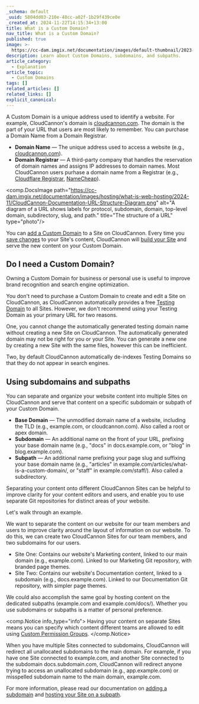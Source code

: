 ```yaml
---
_schema: default
_uuid: 5804dd03-210e-48cc-a02f-1b29f439ce0e
_created_at: 2024-11-22T14:15:34+13:00
title: What is a Custom Domain?
nav_title: What is a Custom Domain?
published: true
image: >-
  https://cc-dam.imgix.net/documentation/images/default-thumbnail/2023-Q4/CloudCannon-Documentation-Thumbnail.png
description: Learn about Custom Domains, subdomains, and subpaths.
article_category:
  - Explanation
article_topic:
  - Custom Domains
tags: []
related_articles: []
related_links: []
explicit_canonical:
---
```

A Custom Domain is a unique address used to identify a website. For example, CloudCannon's domain is [cloudcannon.com](https://cloudcannon.com/). The domain is the part of your URL that users are most likely to remember. You can purchase a Domain Name from a Domain Registrar.

* **Domain Name** — The unique address used to access a website (e.g., [cloudcannon.com](https://cloudcannon.com/)).
* **Domain Registrar** — A third-party company that handles the reservation of domain names and assigns IP addresses to domain names. Most CloudCannon users purhase a domain name from a Registrar (e.g., <a href="https://www.cloudflare.com/en-gb/products/registrar/" target="_blank" rel="noopener">Cloudflare Registrar</a>, <a href="https://www.namecheap.com/" target="_blank" rel="noopener">NameCheap</a>).

<comp.DocsImage path="https://cc-dam.imgix.net/documentation/images/hosting/what-is-web-hosting/2024-11/CloudCannon-Documentation-URL-Structure-Diagram.png" alt="A diagram of a URL shows labels for protocol, subdomain, domain, top-level domain, subdirectory, slug, and path." title="The structure of a URL" type="photo"/>

You can [add a Custom Domain](/documentation/articles/add-a-custom-domain/) to a Site on CloudCannon. Every time you [save changes](/documentation/articles/save-your-changes/) to your Site's content, CloudCannon will [build your Site](/documentation/articles/what-is-a-site-build/) and serve the new content on your Custom Domain.

## Do I need a Custom Domain?

Owning a Custom Domain for business or personal use is useful to improve brand recognition and search engine optimization.

You don't need to purchase a Custom Domain to create and edit a Site on CloudCannon, as CloudCannon automatically provides a free [Testing Domain](/documentation/articles/testing-domain/) to all Sites. However, we don't recommend using your Testing Domain as your primary URL for two reasons.

One, you cannot change the automatically generated testing domain name without creating a new Site on CloudCannon. The automatically generated domain may not be right for you or your Site. You can generate a new one by creating a new Site with the same files, however this can be inefficient.

Two, by default CloudCannon automatically de-indexes Testing Domains so that they do not appear in search engines.

## Using subdomains and subpaths

You can separate and organize your website content into multiple Sites on CloudCannon and serve that content on a specific subdomain or subpath of your Custom Domain.

* **Base Domain** — The unmodified domain name of a website, including the TLD (e.g., example.com, or cloudcannon.com). Also called a root or apex domain.
* **Subdomain** — An additional name on the front of your URL, prefixing your base domain name (e.g., "docs" in docs.example.com, or "blog" in blog.example.com).
* **Subpath** — An additional name prefixing your page slug and suffixing your base domain name (e.g., "articles" in example.com/articles/what-is-a-custom-domain/, or "staff" in example.com/staff/). Also called a subdirectory.

Separating your content onto different CloudCannon Sites can be helpful to improve clarity for your content editors and users, and enable you to use separate Git repositories for distinct areas of your website.

Let's walk through an example.

We want to separate the content on our website for our team members and users to improve clarity around the layout of information on our website. To do this, we can create two CloudCannon Sites for our team members, and two subdomains for our users.

* Site One: Contains our website's Marketing content, linked to our main domain (e.g., example.com). Linked to our Marketing Git repository, with branded page themes.
* Site Two: Contains our website's Documentation content, linked to a subdomain (e.g., docs.example.com). Linked to our Documentation Git repository, with simpler page themes.

We could also accomplish the same goal by hosting content on the dedicated subpaths (example.com and example.com/docs/). Whether you use subdomains or subpaths is a matter of personal preference.

<comp.Notice info_type="info">
  Having your content on separate Sites means you can specify which content different teams are allowed to edit using [Custom Permission Groups](/documentation/articles/what-are-custom-permission-groups/).
</comp.Notice>

When you have multiple Sites connected to subdomains, CloudCannon will redirect all unallocated subdomains to the main domain. For example, if you have one Site connected to example.com, and another Site connected to the subdomain docs.subdomain.com, CloudCannon will redirect anyone trying to access an unallocated subdomain (e.g., app.example.com) or misspelled subdomain name to the main domain, example.com.

For more information, please read our documentation on [adding a subdomain](/documentation/articles/add-a-custom-domain/#add-a-subdomain) and [hosting your Site on a subpath](/documentation/articles/host-your-site-on-a-subpath/).